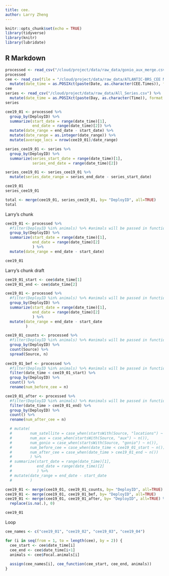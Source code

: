 ```yaml
---
title: cee.
author: Larry Zheng
---
```


```r
knitr::opts_chunk$set(echo = TRUE)
library(tidyverse)
library(knitr)
library(lubridate)
```

## R Markdown

```r
processed <- read_csv("/cloud/project/data/raw_data/gonio_aux_merge.csv")
processed
cee <- read_csv(file = "/cloud/project/data/raw_data/ATLANTIC-BRS_CEE Metadata.csv") %>%
  mutate(date_time = as.POSIXct(paste(Date, as.character(CEE.Times)), format = "%m/%d/%y %H:%M:%S"))
cee
series <- read_csv("/cloud/project/data/raw_data/All_Series.csv") %>%
  mutate(date_time = as.POSIXct(paste(Day, as.character(Time)), format = "%d-%B-%Y %H:%M:%S"))
series
```


```r
cee19_01 <- processed %>%
  group_by(DeployID) %>%
  summarize(start_date = range(date_time)[1],
            end_date = range(date_time)[2]) %>%
  mutate(date_range = end_date - start_date) %>%
  mutate(date_range = as.integer(date_range)) %>%
  mutate(average_locs = nrow(cee19_01)/date_range)

series_cee19_01 <- series %>%
  group_by(DeployID) %>%
  summarize(series_start_date = range(date_time)[1],
            series_end_date = range(date_time)[2])

series_cee19_01 <- series_cee19_01 %>%
  mutate(series_date_range = series_end_date - series_start_date)

cee19_01
series_cee19_01

total <- merge(cee19_01, series_cee19_01, by= "DeployID", all=TRUE)
total
```


Larry's chunk
```r
cee19_01 <- processed %>%
  #filter(DeployID %in% animals) %>% #animals will be passed in function call: animals in a particular CEE
  group_by(DeployID) %>%
  summarize(start_date = range(date_time)[1],
            end_date = range(date_time)[2]
            ) %>% 
  mutate(date_range = end_date - start_date)

cee19_01
```


Larry's chunk draft
```r
cee19_01_start <- cee$date_time[1]
cee19_01_end <- cee$date_time[2]

cee19_01 <- processed %>%
  #filter(DeployID %in% animals) %>% #animals will be passed in function call: animals in a particular CEE
  group_by(DeployID) %>%
  summarize(start_date = range(date_time)[1],
            end_date = range(date_time)[2]
            ) %>% 
  mutate(date_range = end_date - start_date
         )

cee19_01_counts <- processed %>%
  #filter(DeployID %in% animals) %>% #animals will be passed in function call: animals in a particular CEE
  group_by(DeployID) %>%
  count(Source) %>%
  spread(Source, n)
  
cee19_01_bef <- processed %>%
  #filter(DeployID %in% animals) %>% #animals will be passed in function call: animals in a particular CEE
  filter(date_time < cee19_01_start) %>%
  group_by(DeployID) %>%
  count() %>%
  rename(num_before_cee = n)

cee19_01_after <- processed %>%
  #filter(DeployID %in% animals) %>% #animals will be passed in function call: animals in a particular CEE
  filter(date_time > cee19_01_end) %>%
  group_by(DeployID) %>%
  count() %>%
  rename(num_after_cee = n)

  # mutate(
  #        num_satellite = case_when(startsWith(Source, "locations") ~ n()),
  #        num_aux = case_when(startsWith(Source, "aux") ~ n()),
  #        num_gonio = case_when(startsWith(Source, "gonio") ~ n()),
  #        num_before_cee = case_when(date_time < cee19_01_start ~ n()),
  #        num_after_cee = case_when(date_time > cee19_01_end ~ n())
  #        ) %>%
  # summarize(start_date = range(date_time)[1],
  #           end_date = range(date_time)[2]
  #           ) %>% 
  # mutate(date_range = end_date - start_date
  #        )

cee19_01 <- merge(cee19_01, cee19_01_counts, by= "DeployID", all=TRUE)
cee19_01 <- merge(cee19_01, cee19_01_bef, by= "DeployID", all=TRUE)
cee19_01 <- merge(cee19_01, cee19_01_after, by= "DeployID", all=TRUE) %>% 
  replace(is.na(.), 0)

cee19_01
```



Loop
```r
cee_names <- c("cee19_01", "cee19_02", "cee19_03", "cee19_04")

for (i in seq(from = 1, to = length(cee), by = 2)) {
  cee_start <- cee$date_time[i]
  cee_end <- cee$date_time[i+1]
  animals <- cee$Focal.animals[i]
  
  assign(cee_names[i], cee_function(cee_start, cee_end, animals))
}
```